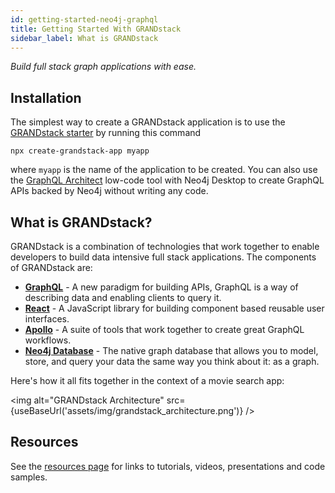 ```yaml
---
id: getting-started-neo4j-graphql
title: Getting Started With GRANDstack
sidebar_label: What is GRANDstack
---
```



_Build full stack graph applications with ease._

## Installation

The simplest way to create a GRANDstack application is to use the [GRANDstack starter](getting-started-grand-stack-starter.mdx) by running this command

```shell
npx create-grandstack-app myapp
```

where `myapp` is the name of the application to be created. You can also use the [GraphQL Architect](low-code-graphql-architect-overview.mdx) low-code tool with Neo4j Desktop to create GraphQL APIs backed by Neo4j without writing any code.

## What is GRANDstack?

GRANDstack is a combination of technologies that work together to enable developers to build data intensive full stack applications. The components of GRANDstack are:

- [**GraphQL**](https://graphql.org/) - A new paradigm for building APIs, GraphQL is a way of describing data and enabling clients to query it.
- [**React**](https://reactjs.org/) - A JavaScript library for building component based reusable user interfaces.
- [**Apollo**](https://www.apollographql.com/) - A suite of tools that work together to create great GraphQL workflows.
- [**Neo4j Database**](https://neo4j.com/developer/) - The native graph database that allows you to model, store, and query your data the same way you think about it: as a graph.

Here's how it all fits together in the context of a movie search app:

<img alt="GRANDstack Architecture" src={useBaseUrl('assets/img/grandstack_architecture.png')} />


## Resources

See the [resources page](grandstack-resources.mdx) for links to tutorials, videos, presentations and code samples.

<FeedbackWidget />
